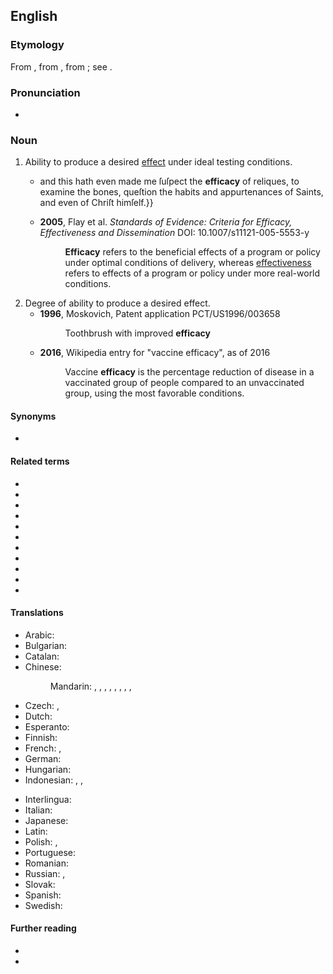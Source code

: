 ==English==

===Etymology===
From {{der|en|fro|efficace}}, from {{der|en|LL.|efficācia||efficacy}}, from {{m|la|efficāx||efficacious}}; see {{m|en|efficacious}}.

===Pronunciation===
* {{IPA|en|/ˈɛf.ɪ.kə.si/}}

===Noun===
{{en-noun|-|+}}

# Ability to produce a desired [[effect]] under ideal testing conditions.
#* {{quote-book|en|year=1642|author=Sir {{w|Thomas Browne}}|chapter={{w|Religio Medici}}|trans-chapter=The Religion of a Doctor|title=The Works Of the Learned Sr Thomas Brown, Kt.|location=London|publisher=Tho. Basset et al.|year_published=1686|page=15|pageurl=https://archive.org/stream/workslearned00browrich#page/n380|passage={{...}}and this hath even made me ſuſpect the '''efficacy''' of reliques, to examine the bones, queſtion the habits and appurtenances of Saints, and even of Chriſt himſelf.}}
#* '''2005''', Flay et al. ''Standards of Evidence: Criteria for Efficacy, Effectiveness and Dissemination'' DOI: 10.1007/s11121-005-5553-y
#*: '''Efficacy''' refers to the beneficial effects of a program or policy under optimal conditions of delivery, whereas [[effectiveness]] refers to effects of a program or policy under more real-world conditions.
# Degree of ability to produce a desired effect.
#* '''1996''', Moskovich, Patent application PCT/US1996/003658
#*: Toothbrush with improved '''efficacy'''
#* '''2016''', Wikipedia entry for "vaccine efficacy", as of 2016
#*: Vaccine '''efficacy''' is the percentage reduction of disease in a vaccinated group of people compared to an unvaccinated group, using the most favorable conditions.

====Synonyms====
* {{l|en|efficacity}}

====Related terms====
* {{l|en|effect}}
* {{l|en|effective}}
* {{l|en|effectiveness}}
* {{l|en|effectivity}}
* {{l|en|effector}}
* {{l|en|effectual}}
* {{l|en|effectuate}}
* {{l|en|efficacious}}
* {{l|en|efficacity}}
* {{l|en|efficiency}}
* {{l|en|efficient}}

====Translations====
{{trans-top|ability to produce effect}}
* Arabic: {{t-needed|ar}}
* Bulgarian: {{t+|bg|де́йственост|f}}
* Catalan: {{t+|ca|eficàcia|f}}
* Chinese:
*: Mandarin: {{t+|cmn|功效|tr=gōngxiào|sc=Hani}}, {{t+|cmn|效力|tr=xiàolì|sc=Hani}}, {{t+|cmn|效能|tr=xiàonéng|sc=Hani}}, {{t+|cmn|效驗|sc=Hani}}, {{t+|cmn|效验|tr=xiàoyàn|sc=Hani}}, {{qualifier|of medicine}} {{t|cmn|藥效|sc=Hani}}, {{t|cmn|药效|tr=yàoxiào|sc=Hani}}, {{qualifier|of therapy or treatment}} {{t+|cmn|療效|sc=Hani}}, {{t+|cmn|疗效|tr=liáoxiào|sc=Hani}}
* Czech: {{t|cs|efektivnost|f}}, {{t+|cs|účinnost|f}}
* Dutch: {{t+|nl|doeltreffendheid}}
* Esperanto: {{t|eo|efikeco}}
* Finnish: {{t+|fi|tehokkuus}}
* French: {{t+|fr|efficience|f}}, {{t+|fr|efficacité|f}}
* German: {{t+|de|Wirksamkeit|f}}
* Hungarian: {{t+|hu|hatékonyság}}
* Indonesian: {{t+|id|khasiat}}, {{t+|id|manjur|alt=kemanjuran}}, {{t+|id|ampuh|alt=keampuhan}}
{{trans-mid}}
* Interlingua: {{t|ia|efficacia}}
* Italian: {{t+|it|efficacia|f}}
* Japanese: {{t|ja|有効性|tr=ゆうこうせい, yūkōsei|sc=Jpan}}
* Latin: {{t|la|efficacitas|f}}
* Polish: {{t+|pl|efektywność|f}}, {{t+|pl|skuteczność|f}}
* Portuguese: {{t+|pt|eficácia|f}}
* Romanian: {{t+|ro|eficacitate|f}}
* Russian: {{t+|ru|эффекти́вность|f}}, {{t+|ru|де́йственность|f}}
* Slovak: {{t+|sk|efektívnosť|f}}
* Spanish: {{t+|es|eficacia|f}}
* Swedish: {{t+|sv|effektivitet|f}}
{{trans-bottom}}

====Further reading====
* {{R:Webster 1913}}
* {{R:Century 1911}}